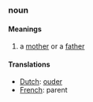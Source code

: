 ===noun===
====Meanings====
#a [[mother]] or a [[father]]
====Translations====
*[[Dutch]]: [[ouder]]
*[[French]]: parent